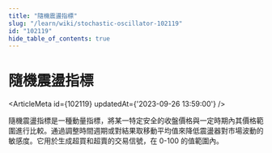 ```yaml
---
title: "隨機震盪指標"
slug: "/learn/wiki/stochastic-oscillator-102119"
id: "102119"
hide_table_of_contents: true
---
```



# 隨機震盪指標

<ArticleMeta id={102119} updatedAt={'2023-09-26 13:59:00'} />
<div className='border-solid border-b border-t-0 my-4 border-[var(--ifm-color-gray-300)]' />

隨機震盪指標是一種動量指標，將某一特定安全的收盤價格與一定時期內其價格範圍進行比較。通過調整時間週期或對結果取移動平均值來降低震盪器對市場波動的敏感度。它用於生成超買和超賣的交易信號，在 0-100 的值範圍內。
